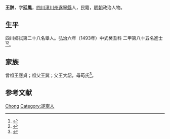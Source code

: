 {{Otheruses|other=名为王翀的其他人物|王翀}}
{{明清人物信息框
| 姓名 = 王翀
| 原名 =
| 圖片名稱= 
| 圖片大小 =
| 圖片說明 = 
| 最高職務 =
| 國家 = 大明 
| 爵位 =
| 籍貫 = [[四川|四川]][[潼川州|潼川州]][[遂寧縣|遂寧縣]]
| 族裔 = 
| 字號 = 
| 諡號 =
| 出生日期 = 十二月二十日
| 出生地點 =
| 逝世日期 = 卒年不詳 
| 逝世地點 =
| 墓葬 =
| 配偶 = 馮氏
| 親屬 = 
| 出身 =
* 弘治六年癸丑科進士出身
| 經歷 =
| 著作 = 
}}
'''王翀'''{{BD|1457年||？年||}}，字'''廷鳳'''，[[四川|四川]][[潼川州|潼川州]][[遂寧縣|遂寧縣]]人，民籍，[[明朝|明朝]]政治人物。

== 生平 ==
四川鄉試第二十八名舉人。弘治六年（1493年）中式癸丑科<!---會試第二百九十五名--->二甲第八十五名進士<ref>{{Cite book|title=《[[皇明贡举考|皇明贡举考]]》卷五|last=（明）[[张朝瑞|张朝瑞]]|first=|publisher=《续修四库全书》史部第828册|year=|isbn=|location=|pages=}}</ref><ref>{{Cite book|title=贡举志五种 上|last=鲁小俊，江俊伟著|first=|publisher=武汉：武汉大学出版社|year=2009|isbn=978-7-307-07043-1|location=|pages=}}</ref>。

== 家族 ==
曾祖王應貞；祖父王翼；父王大韶，母苟氏<ref>{{Cite book|title=天一阁藏明代科举录选刊 登科录 点校本|last=龚延明主编|first=|publisher=宁波出版社|year=2016|isbn=978-7-5526-2320-8|location=宁波|pages=|quote=《天一閣藏明代科舉錄選刊.登科錄》之《弘治六年癸丑科進士登科錄》}}</ref>。

== 参考文献 ==
{{reflist}}

{{弘治六年癸丑科殿試金榜}}

{{Authority control}}
{{DEFAULTSORT:Wang王}}
[[Category:王姓|Chong]]
[[Category:遂寧人|Category:遂寧人]]